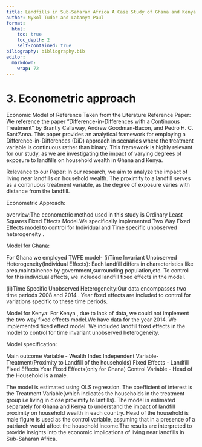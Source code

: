 ```yaml
---
title: Landfills in Sub-Saharan Africa A Case Study of Ghana and Kenya
author: Nykol Tudor and Labanya Paul
format: 
  html: 
    toc: true
    toc_depth: 2
    self-contained: true
biliography: bibliography.bib
editor: 
  markdown: 
    wrap: 72
---
```


# 3. Econometric approach

Economic Model of Reference Taken from the Literature Reference Paper:
We reference the paper "Difference-in-Differences with a Continuous
Treatment" by Brantly Callaway, Andrew Goodman-Bacon, and Pedro H. C.
Sant’Anna. This paper provides an analytical framework for employing a
Difference-in-Differences (DiD) approach in scenarios where the
treatment variable is continuous rather than binary. This framework is
highly relevant for our study, as we are investigating the impact of
varying degrees of exposure to landfills on household wealth in Ghana
and Kenya.

Relevance to our Paper: In our research, we aim to analyze the impact of
living near landfills on household wealth. The proximity to a landfill
serves as a continuous treatment variable, as the degree of exposure
varies with distance from the landfill. 



Econometric Approach:

overview:The econometric method used in this study is Ordinary Least Squares Fixed Effects Model.We specifically implemented Two Way Fixed Effects model to control for Individual and Time specific unobserved heterogeneity .

Model for Ghana:

For Ghana we employed TWFE model-
(i)Time Invariant Unobserved Heterogeneity(Individual Effects): Each landfill differs in characteristics like area,maintainence by government,surrounding population,etc. To control for this individual effects, we included landfill fixed effects in the model.

(ii)Time Specific Unobserved Heterogeneity:Our data encompasses two time periods 2008 and 2014 . Year fixed effects are included to control for variations specific to these time periods.

Model for Kenya:
For Kenya , due to lack of data, we could not implement the two way fixed effects model.We have data for the year 2014. We implemented fixed effect model. We included landfill fixed effects in the model to control for time invariant unobserved heterogeneity.

 Model specification:

 Main outcome Variable - Wealth Index
 Independent Variable- Treatment(Proximity to Landfill of the households) 
 Fixed Effects - 
 Landfill Fixed Effects
 Year Fixed Effects(only for Ghana)
 Control Variable - Head of the Household is a male.
   

The model is estimated using OLS regression. The coefficient of interest is the Treatment Variable(which indicates the households in the treatment group i.e living in close proximity to lanfills). The model is estimated separately for Ghana and Kenya to understand the impact of landfill proximity on household wealth in each country. Head of the household is male figure is used as the control variable, assuming that in a presence of a patriarch would affect the household income.The results are interpreted to provide insights into the economic implications of living near landfills in Sub-Saharan Africa.





































